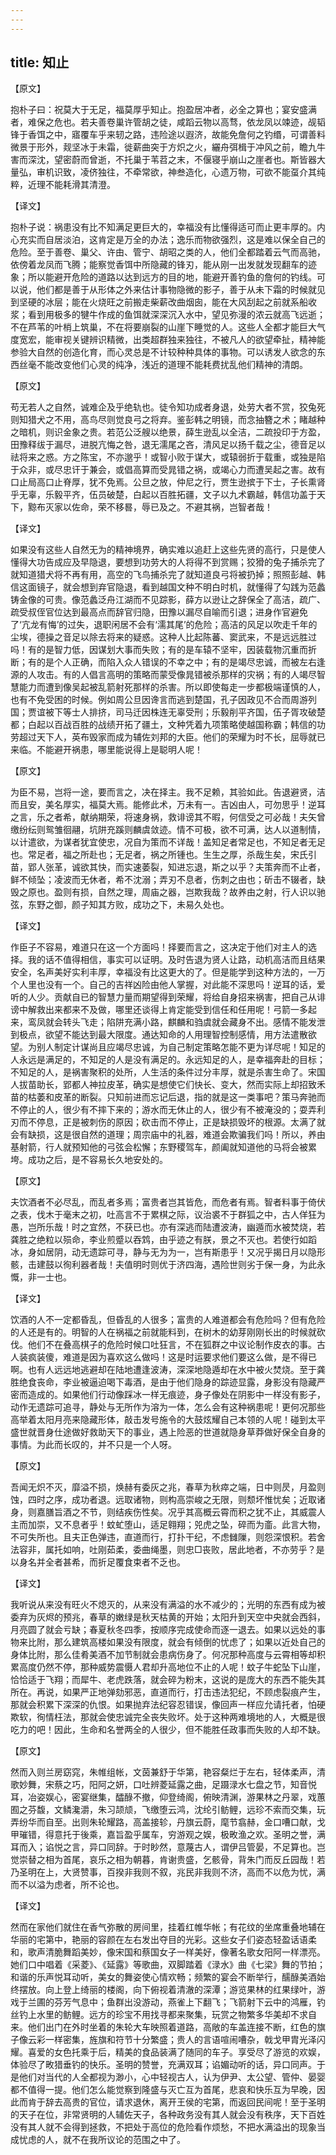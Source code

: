 ```yaml
---
---
---
```

title: 知止
---



【原文】

抱朴子曰：祝莫大于无足，福莫厚乎知止。抱盈居冲者，必全之算也；宴安盛满者，难保之危也。若夫善卷巢许管胡之徒，咸蹈云物以高骛，依龙凤以竦迹，觇韬锋于香饵之中，寤覆车乎来轫之路，违险途以遐济，故能免詹何之钓缗，可谓善料微景于形外，觌坚冰于未霜，徙薪曲突于方炽之火，纚舟弭楫于冲风之前，瞻九牛害而深沈，望密蔚而曾逝，不托巢于苇苕之末，不偃寝乎崩山之崖者也。斯皆器大量弘，审机识致，凌侪独往，不牵常欲，神叁造化，心遗万物，可欲不能虿介其纯粹，近理不能耗滑其清澄。

【译文】

抱朴子说：祸患没有比不知满足更巨大的，幸福没有比懂得适可而止更丰厚的。内心充实而自居淡泊，这肯定是万全的办法；逸乐而物欲强烈，这是难以保全自己的危险。至于善卷、巢父、许由、管宁、胡昭之类的人，他们全都踏着云气而高驰，依傍着龙凤而飞腾；能察觉香饵中所隐藏的锋刃，能从刚一出发就发现翻车的迹象；所以能避开危险的道路以达到远方的目的地，能避开善钓鱼的詹何的钓线。可以说，他们都是善于从形体之外来估计事物隐微的影子，善于从未下霜的时候就见到坚硬的冰层；能在火烧旺之前搬走柴薪改曲烟囱，能在大风刮起之前就系船收浆；看到用极多的犍牛作成的鱼饵就深深沉入水中，望见弥漫的浓云就高飞远逝；不在芦苇的叶梢上筑巢，不在将要崩裂的山崖下睡觉的人。这些人全都才能巨大气度宽宏，能审视关键辨识精微，出类超群独来独往，不被凡人的欲望牵扯，精神能参验大自然的创造化育，而心灵总是不计较种种具体的事物。可以诱发人欲念的东西丝毫不能改变他们心灵的纯净，浅近的道理不能耗费扰乱他们精神的清朗。

【原文】

苟无若人之自然，诚难企及乎绝轨也。徒令知功成者身退，处劳大者不赏，狡兔死则知猎犬之不用，高鸟尽则觉良弓之将弃。鉴彭韩之明镜，而念抽簪之术；睹越种之暗机，则识金象之贵。若范公泛艘以绝景，薛生逊乱以全洁，二疏投印于方盈，田豫释绂于漏尽，进脱亢悔之咎，退无濡尾之吝，清风足以扬千载之尘，德音足以祛将来之惑。方之陈宝，不亦邈乎！或智小败于谋大，或辕弱折于载重，或独是陷于众非，或尽忠讦于兼会，或倡高算而受晁错之祸，或竭心力而遭吴起之害。故有口止局高口止脊厚，犹不免焉。公旦之放，仲尼之行，贾生逊摈于下士，子长熏肾乎无辜，乐毅平齐，伍员破楚，白起以百胜拓疆，文子以九术霸越，韩信功盖于天下，黥布灭家以佐命，荣不移晷，辱已及之。不避其祸，岂智者哉！

【译文】

如果没有这些人自然无为的精神境界，确实难以追赶上这些先贤的高行，只是使人懂得大功告成应及早隐退，要想到功劳大的人将得不到赏赐；狡猾的兔子捕杀完了就知道猎犬将不再有用，高空的飞鸟捕杀完了就知道良弓将被扔掉；照照彭越、韩信这面镜子，就会想到弃官隐退，看到越国文种不明白时机，就懂得了勾践为范蠡铸金像的可贵。像范蠡泛舟江湖而不见踪影，薛方以逊让之辞保全了高洁，疏广、疏受叔侄官位达到最高点而辞官归隐，田豫以漏尽自喻而引退；进身作官避免了‘亢龙有悔’的过失，退职闲居不会有‘濡其尾’的危险；高洁的风足以吹走千年的尘埃，德操之音足以除去将来的疑惑。这种人比起陈蕃、窦武来，不是远远胜过吗！有的是智力低，因谋划大事而失败；有的是车辕不坚牢，因装载物沉重而折断；有的是个人正确，而陷入众人错误的不幸之中；有的是竭尽忠诚，而被左右逢源的人攻击。有的人倡言高明的策略而蒙受像晁错被杀那样的灾祸；有的人竭尽智慧能力而遭到像吴起被乱箭射死那样的杀害。所以即使每走一步都极端谨慎的人，也有不免受困的时候。例如周公旦因谗言而逃到楚国，孔子因政见不合而周游列国；贾谊被下等士人排挤，司马迁因株连无辜受刑；乐毅削平齐国，伍子胥攻破楚都；白起以百战百胜的战绩开拓了疆土，文种凭着九项策略使越国称霸；韩信的功劳超过天下人，英布毁家而成为辅佐刘邦的大臣。他们的荣耀为时不长，屈辱就已来临。不能避开祸患，哪里能说得上是聪明人呢！

【原文】

为臣不易，岂将一途，要而言之，决在择主。我不足赖，其验如此。告退避贤，洁而且安，美名厚实，福莫大焉。能修此术，万未有一。吉凶由人，可勿思乎！逆耳之言，乐之者希，献纳期荣，将速身祸，救诽谤其不暇，何信受之可必哉！夫矢曾缴纷纭则鸳雏徊翮，坑阱充蹊则麟虞敛迹。情不可极，欲不可满，达人以道制情，以计遣欲，为谋者犹宜使忠，况自为策而不详哉！盖知足者常足也，不知足者无足也。常足者，福之所赴也；无足者，祸之所锺也。生生之厚，杀哉生矣，宋氏引苗，郢人张革，诚欲其快，而实速萎裂，知进忘退，斯之以乎？夫策奔而不止者，鲜不倾坠；凌波而无休者，希不沈溺；弄刃不息者，伤刺之由也；斫击不辍者，缺毁之原也。盈则有损，自然之理，周庙之器，岂欺我哉？故养由之射，行人识以驰弦，东野之御，颜子知其方败，成功之下，未易久处也。

【译文】

作臣子不容易，难道只在这一个方面吗！择要而言之，这决定于他们对主人的选择。我的话不值得相信，事实可以证明。及时告退为贤人让路，动机高洁而且结果安全，名声美好实利丰厚，幸福没有比这更大的了。但是能学到这种方法的，一万个人里也没有一个。自己的吉祥凶险由他人掌握，对此能不深思吗！逆耳的话，爱听的人少。贡献自已的智慧力量而期望得到荣耀，将给自身招来祸害，把自己从诽谤中解救出来都来不及做，哪里还谈得上肯定能受到信任和任用呢！弓箭一多起来，鸾凤就会转头飞走；陷阱充满小路，麒麟和驺虞就会藏身不出。感情不能发泄到极点，欲望不能达到最大限度。通达知命的人用理智控制感情，用方法遣散欲望。为别人制定计谋尚且应竭尽忠诚，为自己制定策略怎能不更为详尽呢！知足的人永远是满足的，不知足的人是没有满足的。永远知足的人，是幸福奔赴的目标；不知足的人，是祸害聚积的处所，人生活的条件过分丰厚，就是杀害生命了。宋国人拔苗助长，郢都人神拉皮革，确实是想使它们快长、变大，然而实际上却招致禾苗的枯萎和皮革的断裂。只知前进而忘记后退，指的就是这一类事吧？策马奔驰而不停止的人，很少有不摔下来的；游水而无休止的人，很少有不被淹没的；耍弄利刃而不停息，正是被刺伤的原因；砍击而不停止，正是缺损毁坏的根源。太满了就会有缺损，这是很自然的道理；周宗庙中的礼器，难道会欺骗我们吗！所以，养由基射箭，行人就预知他的弓弦会松懈；东野稷驾车，颜阖就知道他的马将会被累垮。成功之后，是不容易长久地安处的。

【原文】

夫饮酒者不必尽乱，而乱者多焉；富贵者岂其皆危，而危者有焉。智者料事于倚伏之表，伐木于毫末之初，吐高言不于累棋之际，议治裘不于群狐之中，古人佯狂为愚，岂所乐哉！时之宜然，不获已也。亦有深逃而陆遭波涛，幽遁而水被焚烧，若龚胜之绝粒以殒命，李业煎蹙以吞鸩，由乎迹之有朕，景之不灭也。若使行如蹈冰，身如居阴，动无遗踪可寻，静与无为为一，岂有斯患乎！又况乎揭日月以隐形骸，击建鼓以徇利器者哉！夫值明时则优于济四海，遇险世则劣于保一身，为此永慨，非一士也。

【译文】

饮酒的人不一定都昏乱，但昏乱的人很多；富贵的人难道都会有危险吗？但有危险的人还是有的。明智的人在祸福之前就能料到，在树木的幼芽刚刚长出的时候就砍伐。他们不在叠高棋子的危险时候口吐狂言，不在狐群之中议论制作皮衣的事。古人装疯装傻，难道是因为喜欢这么做吗！这是时运要求他们要这么做，是不得已啊。也有人远远地逃避却在陆地遭逢波涛，深深地隐遁却在水中被火焚烧。至于龚胜绝食丧命，李业被逼迫喝下毒酒，是由于他们隐身的踪迹显露，身影没有隐藏严密而造成的。如果他们行动像踩冰一样无痕迹，身子像处在阴影中一样没有影子，动作无遗踪可追寻，静处与无所作为溶为一体，怎么会有这种祸患呢！更何况那些高举着太阳月亮来隐藏形体，敲击发号施令的大鼓炫耀自己本领的人呢！碰到太平盛世就晋身仕途做好救助天下的事业，遇上险恶的世道就隐身草莽做好保全自身的事情。为此而长叹的，并不只是一个人呀。

【原文】

吾闻无炽不灭，靡溢不损，焕赫有委灰之兆，春草为秋瘁之端，日中则昃，月盈则蚀，四时之序，成功者退。远取诸物，则构高崇峻之无限，则颓坏惟忧矣；近取诸身，则嘉膳旨酒之不节，则结疾伤性矣。况乎其高概云霄而积之犹不止，其威震人主而加崇，又不息者乎！蚊虻堕山，适足翱翔；兕虎之坠，碎而为齑。此言大物，不可失所也。且夫正色弹违，直道而行，打扑干纪，不虑雠隟，则怨深恨积。若舍法容非，属托如响，吐刚茹柔，委曲绳墨，则忠□丧败，居此地者，不亦劳乎？是以身名并全者甚希，而折足覆食束者不乏也。

【译文】

我听说从来没有旺火不熄灭的，从来没有满溢的水不减少的；光明的东西有成为被委弃为灰烬的预兆，春草的嫩绿是秋天枯黄的开始；太阳升到天空中央就会西斜，月亮圆了就会亏缺；春夏秋冬四季，按顺序完成使命而逐一退去。如果以远处的事物来比附，那么建筑高楼如果没有限度，就会有倾倒的忧虑了；如果以近处自己的身体比附，那么佳肴美酒不加节制就会患病伤身了。何况那种高度与云霄相等却积累高度仍然不停，那种威势震慑人君却升高地位不止的人呢！蚊子牛蛇坠下山崖，恰恰适于飞翔；而犀牛、老虎跌落，就会碎为粉末，这说的是庞大的东西不能失其所在。再说，如果严正地弹劾邪恶，直道而行，打击违法犯纪，不顾虑裂痕产生，那就会积累下深深的仇恨。如果抛弃法纪容忍错误，像回声一样应允请托者，怕硬欺软，徇情枉法，那就会使忠诚完全丧失败坏。处于这种两难境地的人，大概是很吃力的吧！因此，生命和名誉两全的人很少，但不能胜任政事而失败的人却不缺。

【原文】

然而入则兰房窈窕，朱帷组帐，文茵兼舒于华第，艳容粲烂于左右，轻体柔声，清歌妙舞，宋蔡之巧，阳阿之妍，口吐辨菱延露之曲，足蹑渌水七盘之节，知音悦耳，冶姿娱心，密宴继集，醽醁不撤，仰登绮阁，俯映清渊，游果林之丹翠，戏蕙囿之芬馥，文鳞瀺灂，朱习颉颃，飞缴堕云鸿，沈纶引鲂鲤，远珍不索而交集，玩弄纷华而自至。出则朱轮耀路，高盖接轸，丹旗云蔚，麾节翕赫，金口嘈口献，戈甲璀错，得意托于後乘，嘉旨盈乎属车，穷游观之娱，极畋渔之欢。圣明之誉，满耳而入；谄悦之言，异口同辞。于时眇然，意蔑古人，谓伊吕管晏，不足算也。岂觉崇替之相为首尾，哀乐之相为朝暮，肯谢贵盛，乞骸骨，背朱门而反丘园哉！若乃圣明在上，大贤赞事，百揆非我则不叙，兆民非我则不济，高而不以危为忧，满而不以溢为虑者，所不论也。

【译文】

然而在家他们就住在香气弥散的房间里，挂着红帷华帐；有花纹的坐席重叠地辅在华丽的宅第中，艳丽的容颜在左右发出夺目的光彩。这些女子们姿态轻盈话语柔和，歌声清脆舞蹈美妙，像宋国和蔡国女子一样美好，像著名歌女阳阿一样漂亮。她们口中唱着《采菱》、《延露》等歌曲，双脚踏着《渌水》曲《七梁》舞的节拍；和谐的乐声悦耳动听，美女的舞姿使心情欢畅；频繁的宴会不断举行，醹醁美酒始终摆放。向上登上绮丽的楼阁，向下俯视着清澈的深潭；游览果林的红果绿叶，游戏于兰圃的芬芳气息中；鱼群出没游动，燕雀上下翻飞；飞箭射下云中的鸿雁，钓丝钓上水里的鲂鲤。远方的珍宝不用找寻都来聚集，玩赏之物繁多华美却不求自来。他们出门在外时坐着的朱轮大车映照着道路，高敞的车盖连接不断，红色的旗子像云彩一样密集，旌旗和符节十分繁盛；贵人的言语喧闹嘈杂，戟戈甲胄光泽闪耀。喜爱的女色托乘于后，精美的食品装满了随同的车子。享受尽了游览的欢娱，体验尽了畋猎垂钓的快乐。圣明的赞誉，充满双耳；谄媚动听的话，异口同声。于是他们对当代的人全都视为渺小，心中轻视古人，认为伊尹、太公望、管仲、晏婴都不值得一提。他们怎么能觉察到隆盛与灭亡互为首尾，悲哀和快乐互为早晚，因此而肯于辞去高贵的官位，请求退休，离开王侯的宅第，而返回民间呢！至于圣明的天子在位，非常贤明的人辅佐天子，各种政务没有其人就会没有秩序，天下百姓没有其人就不会得到拯救，不把处于高位的危险看作烦愁，不把水满溢出的现象当成忧虑的人，就不在我所议论的范围之中了。